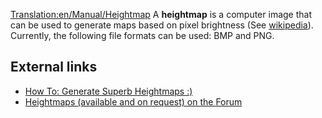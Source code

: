 [[Translation:en/Manual/Heightmap]]
A '''heightmap''' is a computer image that can be used to generate maps based on pixel brightness (See [http://en.wikipedia.org/wiki/Heightmap wikipedia]). Currently, the following file formats can be used: BMP and PNG.

==External links==
*[http://www.tt-forums.net/viewtopic.php?t=27052 How To: Generate Superb Heightmaps :)]
*[http://www.tt-forums.net/viewtopic.php?t=29323 Heightmaps (available and on request) on the Forum]
{{en/Stub}}